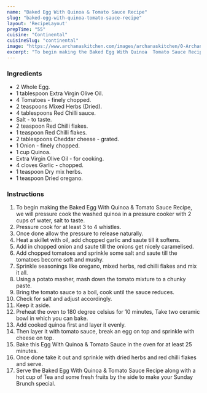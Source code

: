 ---
name: "Baked Egg With Quinoa & Tomato Sauce Recipe"
slug: "baked-egg-with-quinoa-tomato-sauce-recipe"
layout: 'RecipeLayout'
prepTime: "55"
cuisine: "Continental"
cuisineSlug: "continental"
image: "https://www.archanaskitchen.com/images/archanaskitchen/0-Archanas-Kitchen-Recipes/2018/July-25/Eggs_en_Cocotte_With_Tomato_and_Quinoa_-_Baked_Tomato_Quinoa_With_Eggs-4-2_1600.jpg"
excerpt: "To begin making the Baked Egg With Quinoa  Tomato Sauce Recipe, we will pressure cook the washed quinoa in a pressure cooker with 2 cups of water, salt to taste"
---

### Ingredients

- 2 Whole Egg.
- 1 tablespoon Extra Virgin Olive Oil.
- 4 Tomatoes - finely chopped.
- 2 teaspoons Mixed Herbs (Dried).
- 4 tablespoons Red Chilli sauce.
- Salt - to taste.
- 2 teaspoon Red Chilli flakes.
- 1 teaspoon Red Chilli flakes.
- 2 tablespoons Cheddar cheese - grated.
- 1 Onion - finely chopped.
- 1 cup Quinoa.
- Extra Virgin Olive Oil - for cooking.
- 4 cloves Garlic - chopped.
- 1 teaspoon Dry mix herbs.
- 1 teaspoon Dried oregano.

### Instructions

1. To begin making the Baked Egg With Quinoa & Tomato Sauce Recipe, we will pressure cook the washed quinoa in a pressure cooker with 2 cups of water, salt to taste.
1. Pressure cook for at least 3 to 4 whistles.
1. Once done allow the pressure to release naturally.
1. Heat a skillet with oil, add chopped garlic and saute till it softens.
1. Add in chopped onion and saute till the onions get nicely caramelised.
1. Add chopped tomatoes and sprinkle some salt and saute till the tomatoes become soft and mushy.
1. Sprinkle seasonings like oregano, mixed herbs, red chilli flakes and mix it all.
1. Using a potato masher, mash down the tomato mixture to a chunky paste.
1. Bring the tomato sauce to a boil, cook until the sauce reduces.
1. Check for salt and adjust accordingly.
1. Keep it aside.
1. Preheat the oven to 180 degree celsius for 10 minutes, Take two ceramic bowl in which you can bake.
1. Add cooked quinoa first and layer it evenly.
1. Then layer it with tomato sauce, break an egg on top and sprinkle with cheese on top.
1. Bake this Egg With Quinoa & Tomato Sauce in the oven for at least 25 minutes.
1. Once done take it out and sprinkle with dried herbs and red chilli flakes and serve.
1. Serve the Baked Egg With Quinoa & Tomato Sauce Recipe along with a hot cup of Tea and some fresh fruits by the side to make your Sunday Brunch special.
